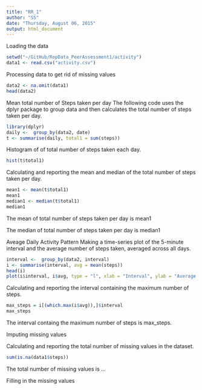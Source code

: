 ```yaml
---
title: "RR_1"
author: "SS"
date: "Thursday, August 06, 2015"
output: html_document
---
```


Loading the data
```r
setwd("~/GitHub/RepData_PeerAssessment1/activity")
data1 <- read.csv("activity.csv")
```

Processing data to get rid of missing values
```r
data2 <- na.omit(data1)
head(data2)
```
Mean total number of Steps taken per day 
The following code uses the dplyr package to group data and then calculates the total number of steps taken per day. 
```r
library(dplyr)
daily <-  group_by(data2, date)
t <- summarise(daily, total1 = sum(steps))
```

Histogram of of total number of steps taken each day.

```r
hist(t$total1)
```
Calculating and reporting the mean and median of the total number of steps taken per day.
```r
mean1 <- mean(t$total1)
mean1
median1 <- median(t$total1)
median1
```
The mean of total number of steps taken per day is mean1

The median of total number of steps taken per day is median1


Aveage Daily Activity Pattern
Making  a time-series plot of the 5-minute interval and the average number of steps taken, averaged across all days.
```r
interval <-  group_by(data2, interval)
i <- summarise(interval, avg = mean(steps))
head(i)
plot(i$interval, i$avg, type = "l", xlab = "Interval", ylab = "Average Number of Steps", col = "blue", lwd = 2)
```
Calculating and reporting the interval containing the maximum number of steps.
```r
max_steps = i[(which.max(i$avg)),]$interval
max_steps
```
The interval containg the maximum number of steps is max_steps.


Imputing missing values

Calculating and reporting the total number of missing values in the dataset.

```r
sum(is.na(data1$steps))
```
The total number of missing values is ...

Filling in the missing values



